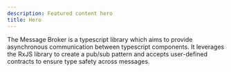 ```yaml
---
description: Featured content hero
title: Hero
---
```


<Hero title="Message Broker">
  The Message Broker is a typescript library which aims to provide asynchronous communication between typescript components.
  It leverages the RxJS library to create a pub/sub pattern and accepts user-defined contracts to ensure type safety across messages.
</Hero>
